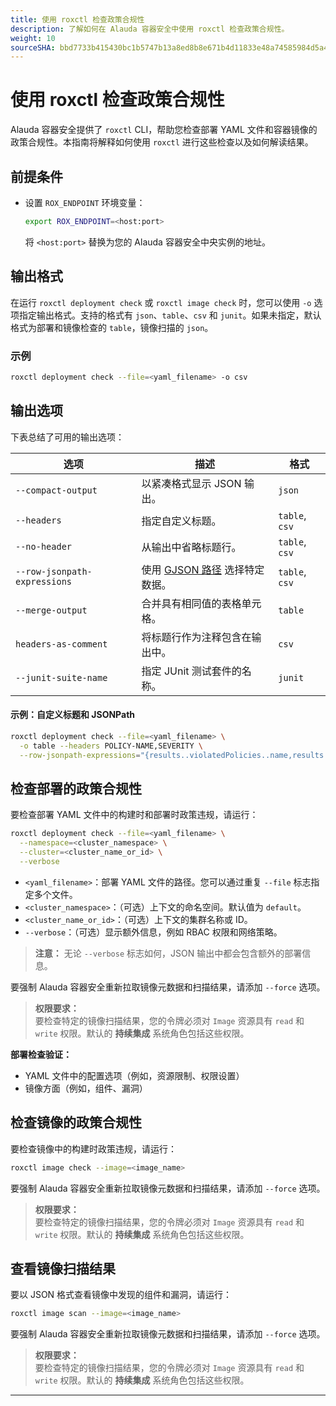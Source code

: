 ```yaml
---
title: 使用 roxctl 检查政策合规性
description: 了解如何在 Alauda 容器安全中使用 roxctl 检查政策合规性。
weight: 10
sourceSHA: bbd7733b415430bc1b5747b13a8ed8b8e671b4d11833e48a74585984d5a42952
---
```


# 使用 roxctl 检查政策合规性

Alauda 容器安全提供了 `roxctl` CLI，帮助您检查部署 YAML 文件和容器镜像的政策合规性。本指南将解释如何使用 `roxctl` 进行这些检查以及如何解读结果。

## 前提条件

- 设置 `ROX_ENDPOINT` 环境变量：

  ```bash
  export ROX_ENDPOINT=<host:port>
  ```

  将 `<host:port>` 替换为您的 Alauda 容器安全中央实例的地址。

## 输出格式

在运行 `roxctl deployment check` 或 `roxctl image check` 时，您可以使用 `-o` 选项指定输出格式。支持的格式有 `json`、`table`、`csv` 和 `junit`。如果未指定，默认格式为部署和镜像检查的 `table`，镜像扫描的 `json`。

### 示例

```bash
roxctl deployment check --file=<yaml_filename> -o csv
```

## 输出选项

下表总结了可用的输出选项：

| 选项                          | 描述                                                                       | 格式          |
| ----------------------------- | -------------------------------------------------------------------------- | ------------- |
| `--compact-output`            | 以紧凑格式显示 JSON 输出。                                                 | `json`       |
| `--headers`                   | 指定自定义标题。                                                          | `table`, `csv` |
| `--no-header`                 | 从输出中省略标题行。                                                      | `table`, `csv` |
| `--row-jsonpath-expressions`  | 使用 [GJSON 路径](https://github.com/tidwall/gjson) 选择特定数据。        | `table`, `csv` |
| `--merge-output`              | 合并具有相同值的表格单元格。                                              | `table`      |
| `headers-as-comment`          | 将标题行作为注释包含在输出中。                                            | `csv`        |
| `--junit-suite-name`          | 指定 JUnit 测试套件的名称。                                               | `junit`      |

#### 示例：自定义标题和 JSONPath

```bash
roxctl deployment check --file=<yaml_filename> \
  -o table --headers POLICY-NAME,SEVERITY \
  --row-jsonpath-expressions="{results..violatedPolicies..name,results..violatedPolicies..severity}"
```

## 检查部署的政策合规性

要检查部署 YAML 文件中的构建时和部署时政策违规，请运行：

```bash
roxctl deployment check --file=<yaml_filename> \
  --namespace=<cluster_namespace> \
  --cluster=<cluster_name_or_id> \
  --verbose
```

- `<yaml_filename>`：部署 YAML 文件的路径。您可以通过重复 `--file` 标志指定多个文件。
- `<cluster_namespace>`：（可选）上下文的命名空间。默认值为 `default`。
- `<cluster_name_or_id>`：（可选）上下文的集群名称或 ID。
- `--verbose`：（可选）显示额外信息，例如 RBAC 权限和网络策略。

> **注意：** 无论 `--verbose` 标志如何，JSON 输出中都会包含额外的部署信息。

要强制 Alauda 容器安全重新拉取镜像元数据和扫描结果，请添加 `--force` 选项。

> **权限要求：**\
> 要检查特定的镜像扫描结果，您的令牌必须对 `Image` 资源具有 `read` 和 `write` 权限。默认的 **持续集成** 系统角色包括这些权限。

**部署检查验证：**

- YAML 文件中的配置选项（例如，资源限制、权限设置）
- 镜像方面（例如，组件、漏洞）

## 检查镜像的政策合规性

要检查镜像中的构建时政策违规，请运行：

```bash
roxctl image check --image=<image_name>
```

要强制 Alauda 容器安全重新拉取镜像元数据和扫描结果，请添加 `--force` 选项。

> **权限要求：**\
> 要检查特定的镜像扫描结果，您的令牌必须对 `Image` 资源具有 `read` 和 `write` 权限。默认的 **持续集成** 系统角色包括这些权限。

## 查看镜像扫描结果

要以 JSON 格式查看镜像中发现的组件和漏洞，请运行：

```bash
roxctl image scan --image=<image_name>
```

要强制 Alauda 容器安全重新拉取镜像元数据和扫描结果，请添加 `--force` 选项。

> **权限要求：**\
> 要检查特定的镜像扫描结果，您的令牌必须对 `Image` 资源具有 `read` 和 `write` 权限。默认的 **持续集成** 系统角色包括这些权限。

---
